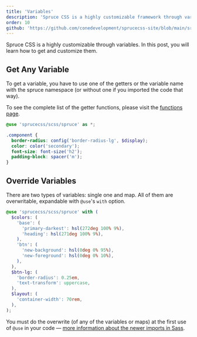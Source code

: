 ```yaml
---
title: 'Variables'
description: 'Spruce CSS is a highly customizable framework through variables. In this post, you will learn how to customize and get them.'
order: 10
github: 'https://github.com/conedevelopment/sprucecss-site/blob/main/src/docs/customization/variables.mdx'
---
```


<p className="lead">Spruce CSS is a highly customizable through variables. In this post, you will learn how to get and customize them.</p>

## Get Any Variable

To get a variable, you have to use one of the getters or the variable name with the spruce namespace (or without one if you imported the code that way).

To see the complete list of the getter functions, please visit the [functions page](/docs/sass/functions).

```scss
@use 'sprucecss/scss/spruce' as *;

.component {
  border-radius: config('border-radius-lg', $display);
  color: color('secondary');
  font-size: font-size('h2');
  padding-block: spacer('m');
}
```

## Override Variables

There are two types of variables: single one and map. All of them are overwritable, expandable with ```@use```'s ```with``` option.

```scss
@use 'sprucecss/scss/spruce' with (
  $colors: (
    'base': (
      'primary-darkest': hsl(272deg 100% 9%),
      'heading': hsl(271deg 100% 9%),
    ),
    'btn': (
      'new-background': hsl(0deg 0% 95%),
      'new-foreground': hsl(0deg 0% 10%),
    ),
  ),
  $btn-lg: (
    'border-radius': 0.25em,
    'text-transform': uppercase,
  ),
  $layout: (
    'container-width': 70rem,
  ),
);
```
<Notification type="info">You must do the overwrite (of any of the variables or maps) at the first use of <code>@use</code> in your code — <a href="https://sass-lang.com/documentation/at-rules/use">more information about the newer imports in Sass</a>.</Notification>
